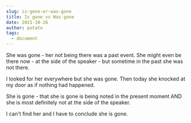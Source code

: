 ```yaml
---
slug: is-gone-or-was-gone
title: Is gone vs Was gone
date: 2021-10-26
author: potato
tags:
  - document
---
```

She was gone - her not being there was a past event. She might even be there now - at the side of the speaker - but sometime in the past she was not there.

I looked for her everywhere but she was gone. Then today she knocked at my door as if nothing had happened.

She is gone - that she is gone is being noted in the present moment AND she is most definitely not at the side of the speaker.

I can't find her and I have to conclude she is gone.